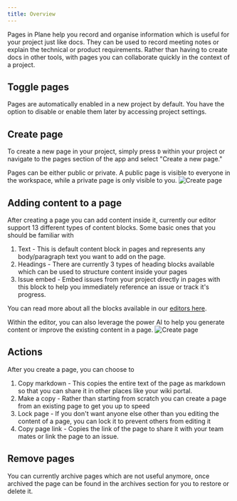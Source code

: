 ```yaml
---
title: Overview
---
```


Pages in Plane help you record and organise information which is useful for your project just like docs. They can be used to record meeting notes or explain the technical or product requirements. Rather than having to create docs in other tools, with pages you can collaborate quickly in the context of a project.

## Toggle pages

Pages are automatically enabled in a new project by default. You have the option to disable or enable them later by accessing project settings.

## Create page

To create a new page in your project, simply press `D` within your project or navigate to the pages section of the app and select "Create a new page."

Pages can be either public or private. A public page is visible to everyone in the workspace, while a private page is only visible to you.
![Create page](/img/pages/page-create.png)

## Adding content to a page

After creating a page you can add content inside it, currently our editor support 13 different types of content blocks. Some basic ones that you should be familiar with

1. Text - This is default content block in pages and represents any body/paragraph text you want to add on the page.
2. Headings - There are currently 3 types of heading blocks available which can be used to structure content inside your pages
3. Issue embed - Embed issues from your project directly in pages with this block to help you immediately reference an issue or track it's progress.

You can read more about all the blocks available in our [editors here](/core-concepts/pages/editor-blocks).

Within the editor, you can also leverage the power AI to help you generate content or improve the existing content in a page.
![Create page](/img/pages/page-add-content.png)

## Actions

After you create a page, you can choose to

1. Copy markdown - This copies the entire text of the page as markdown so that you can share it in other places like your wiki portal.
2. Make a copy - Rather than starting from scratch you can create a page from an existing page to get you up to speed
3. Lock page - If you don't want anyone else other than you editing the content of a page, you can lock it to prevent others from editing it
4. Copy page link - Copies the link of the page to share it with your team mates or link the page to an issue.

## Remove pages

You can currently archive pages which are not useful anymore, once archived the page can be found in the archives section for you to restore or delete it.